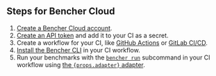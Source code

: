 ## Steps for Bencher Cloud

1. [Create a Bencher Cloud account][bencher sign up].
2. [Create an API token][console users tokens add] and add it to your CI as a secret.
3. Create a workflow for your CI, like [GitHub Actions][github actions] or [GitLab CI/CD][gitlab ci cd].
4. [Install the Bencher CLI][install bencher cli] in your CI workflow.
5. Run your benchmarks with the
   <code><a href="/docs/explanation/bencher-run/">bencher run</a></code>
   subcommand in your CI workflow using
   <a href={props.url}>the <code>{props.adapter}</code> adapter</a>.

[bencher sign up]: /auth/signup/
[console users tokens add]: /console/users/tokens/add
[github actions]: /docs/how-to/github-actions/
[gitlab ci cd]: /docs/how-to/gitlab-ci-cd/
[install bencher cli]: /docs/how-to/install-cli/
[adapter rust_criterion]: /docs/explanation/adapters/#-rust-criterion